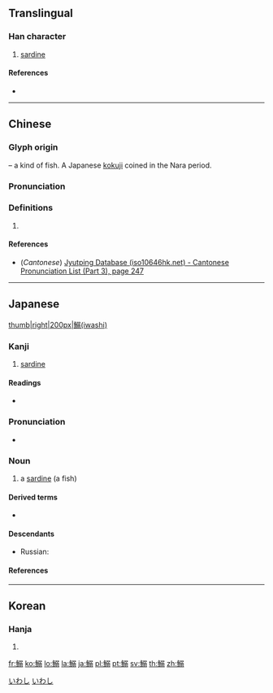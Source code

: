 {{character info/new}}
==Translingual==

===Han character===
{{Han char|rn=195|rad=魚|as=10|sn=21|four=|canj=NFNMM|ids=⿰魚弱}}

# [[sardine]]

====References====
* {{Han ref|kx=1476.251|dkj=46413|hdz=74708.090|uh=9C2F|ud=39983}}

----

==Chinese==
{{zh-forms}}

===Glyph origin===
{{Han etym}}
{{Han compound|魚|t1=fish|弱}} – a kind of fish.<!-- presumably a puny, small, weak fish, hence sardine --> A Japanese [[kokuji]] coined in the Nara period.

===Pronunciation===
{{zh-pron
|m=ruò
|c=joek6
|mc=
|oc=
|cat=
}}

===Definitions===
{{zh-hanzi}}

# {{rfdef|zh}}

====References====
* (''Cantonese'') [http://www.iso10646hk.net/jp/document/download.jsp Jyutping Database (iso10646hk.net) - Cantonese Pronunciation List (Part 3), page 247]

----

==Japanese==
[[file:Sardinops melanostictus.jpg|thumb|right|200px|鰯(iwashi)]]

===Kanji===
{{ja-kanji|grade=|rs=魚10}}

# [[sardine]]

====Readings====
{{ja-kanjitab|いわし|yomi=k}}
* {{ja-readings|on=|kun=[[いわし]] (iwashi)}}

===Pronunciation===
* {{ja-pron|いわし|acc=0|acc_ref=NHK}}

===Noun===
{{ja-noun|いわし}}

# a [[sardine]] (a fish)

====Derived terms====
* {{ja-r|鰯雲|いわしぐも}}

====Descendants====
* Russian: {{l|ru|иваси́|g=f}}

====References====
<references/>

[[Category:Japanese basic words|いわし]]
[[Category:ja:Fish|いわし]]

----

==Korean==

===Hanja===
{{ko-hanja|hangeul=[[약]]|eumhun=|rv=yak|mr=yak|y=yak}}

# {{defn|lang=ko|sort=魚10}}

[[fr:鰯]]
[[ko:鰯]]
[[lo:鰯]]
[[la:鰯]]
[[ja:鰯]]
[[pl:鰯]]
[[pt:鰯]]
[[sv:鰯]]
[[th:鰯]]
[[zh:鰯]]